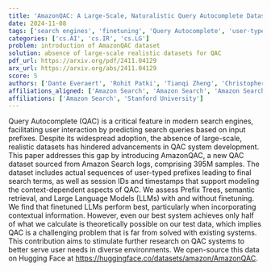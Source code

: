 ```yaml
---
title: 'AmazonQAC: A Large-Scale, Naturalistic Query Autocomplete Dataset'
date: 2024-11-08
tags: ['search engines', 'finetuning', 'Query Autocomplete', 'user-typed prefixes', 'Prefix Trees', 'semantic retrieval', 'Large Language Models', 'user needs', 'context-dependent modeling', 'AmazonQAC dataset', 'large-scale datasets']
categories: ['cs.AI', 'cs.IR', 'cs.LG']
problem: introduction of AmazonQAC dataset
solution: absence of large-scale realistic datasets for QAC
pdf_url: https://arxiv.org/pdf/2411.04129
arx_url: https://arxiv.org/abs/2411.04129
score: 5
authors: ['Dante Everaert', 'Rohit Patki', 'Tianqi Zheng', 'Christopher Potts']
affiliations_aligned: ['Amazon Search', 'Amazon Search', 'Amazon Search', 'Stanford University']
affiliations: ['Amazon Search', 'Stanford University']
---
```



Query Autocomplete (QAC) is a critical feature in modern search engines, facilitating user interaction by predicting search queries based on input prefixes. Despite its widespread adoption, the absence of large-scale, realistic datasets has hindered advancements in QAC system development. This paper addresses this gap by introducing AmazonQAC, a new QAC dataset sourced from Amazon Search logs, comprising 395M samples. The dataset includes actual sequences of user-typed prefixes leading to final search terms, as well as session IDs and timestamps that support modeling the context-dependent aspects of QAC. We assess Prefix Trees, semantic retrieval, and Large Language Models (LLMs) with and without finetuning. We find that finetuned LLMs perform best, particularly when incorporating contextual information. However, even our best system achieves only half of what we calculate is theoretically possible on our test data, which implies QAC is a challenging problem that is far from solved with existing systems. This contribution aims to stimulate further research on QAC systems to better serve user needs in diverse environments. We open-source this data on Hugging Face at https://huggingface.co/datasets/amazon/AmazonQAC.